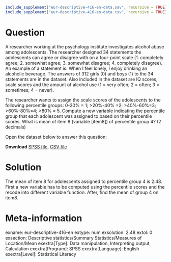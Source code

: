 ```r
include_supplement("eur-descriptive-416-en-data.sav", recursive = TRUE)
include_supplement("eur-descriptive-416-en-data.csv", recursive = TRUE)
```

Question
========
A researcher working at the psychology institute investigates alcohol abuse among adolescents. The researcher designed 34 statements the adolescents can agree or disagree with on a four-point scale (1. completely agree; 2. somewhat agree; 3. somewhat disagree; 4. completely disagree). An example of a statement is: When I feel lonely, I enjoy drinking an alcoholic beverage. The answers of 312 girls (0) and boys (1) to the 34 statements are in the dataset. Also included in the dataset are IQ scores, scale scores and the amount of alcohol use (1 = very often; 2 = often; 3 = sometimes; 4 = never).

The researcher wants to assign the scale scores of the adolescents to the following percentile groups: 0-20% = 1; >20%-40% =2; >40%-60%=3; >60%-80%=4; >80% = 5. Compute a new variable indicating the percentile group that each adolescent was assigned to based on their percentile scores. What is mean of item 8 (variable [item8]) of percentile group 4? (2 decimals)

Open the dataset below to answer this question:

**Download** [SPSS file](eur-descriptive-416-en-data.sav), [CSV file](eur-descriptive-416-en-data.csv)


Solution
========
The mean of item 8 for adolescents assigned to percentile group 4 is 2.48. First a new variable has to be computed using the percentile scores and the recode into different variable function. After, find the mean of group 4 on item8.


Meta-information
================
exname: eur-descriptive-416-en
extype: num
exsolution: 2.48
extol: 0
exsection: Descriptive statistics/Summary Statistics/Measures of Location/Mean
exextra[Type]: Data manipulation, Interpreting output, Calculation
exextra[Program]: SPSS
exextra[Language]: English
exextra[Level]: Statistical Literacy
